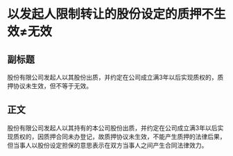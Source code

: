 # 以发起人限制转让的股份设定的质押不生效≠无效
## 副标题
股份有限公司发起人以其股份出质，并约定在公司成立满3年以后实现质权的，质押协议未生效，但不等于无效。
## 正文
股份有限公司发起人以其持有的本公司股份出质，并约定在公司成立满3年以后实现质权的，因质押合同未办登记，故质押协议未生效，不能产生质押的法律后果，但当事人以股份设定担保的意思表示在双方当事人之间产生合同法律效力。